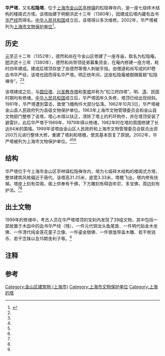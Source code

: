 {{文物保护单位
| 级别 = 省级
| 省区市 = 上海市
| 名称 = 华严塔
| 图片 = [[File:Huayanta.jpg|250px]]
| 编号 = 7-8
| 分类 = 古建筑
| 时代 = 明洪武十三年(1380年)
| 所在 = [[上海市|上海市]][[金山区_(上海市)|金山区]]
| 登录 = 2002年4月27日
}}
'''华严塔'''，又名'''松隐塔'''{{r|seven|page=202}}，位于[[上海市|上海市]][[金山区_(上海市)|金山区]][[亭林镇|亭林镇]]的松隐禅寺内，是一座七级砖木结构的楼阁式方塔。该塔始建于明朝洪武十三年（1380年），因建成后塔内藏有血书[[华严经|华严经]]而得名。[[中华人民共和国|中华人民共和国]]成立后，该塔得以多次维修。2002年，华严塔被列为[[上海市文物保护单位|上海市文物保护单位]]<ref>{{Cite book|title=中国文物地图集 上海分册|last=国家文物局主编|publisher=北京：[[中华地图学社|中华地图学社]]|year=2017.01|isbn=978-7-80031-643-2|pages=136-140}}</ref>。

==历史==
[[元朝|元]]至正十二年（1352年），德然和尚在今金山区修建了一座寺庙，取名为松隐庵。[[明朝|明]]洪武十三年（1380年），德然和尚带领徒弟募集资金，在庵内修建一座方塔，耗时四年建成。建成后塔顶存放了由德然等僧人刺破手指，由僧道和尚写成的81卷血书华严经，该塔也因而得名华严塔。明正统年间，这座松隐庵被御赐匾额“松隐禅寺”。<ref name="one"/><ref name="two"/>

该塔建成之后，与[[西林禅寺|圆应塔]]、[[兴圣教寺塔|兴圣教寺塔]]和[[李塔|李塔]]并称为“松江府四塔”。明、[[清朝|清]]、民国时期均有修缮。[[中华人民共和国|中华人民共和国]]成立后，华严塔因年久失修，塔顶已经出现倾斜。1961年，华严塔遭到雷击，致使飞檐构件大部分坠落。1962年10月3日，华严塔被金山县人民政府列为县级文物保护单位。1963年上海市文物管理委员会和金山县文物部门整修了该塔，塔心木得以扶正，清除了塔上的朽坏构件，并在塔顶安装了避雷针。此后华严塔于1969年、1979年得以修缮，1982年时在塔的周围修建了长达84米的围墙。1999年该塔由金山区人民政府和上海市文物管理委员会联合出资200万元进行整体大修，重建了塔刹和塔檐，使其基本恢复了原貌。2002年，华严塔被列为上海市文物保护单位。<ref name="two"/><ref name="three"/><ref name="four"/>{{r|eight|page=35}}
==结构==
华严塔位于今上海市金山区亭林镇松隐禅寺内，塔为七级砖木结构的楼阁式方塔，整体建筑风格偏近于唐代。该塔高31.25米{{efn|1=关于塔高存在32米{{r|eight|page=35}}、45米<ref name="five"/>和50米<ref name="six"/>等说法。}}，底宽3.33米，塔檐飞出，塔内修有扶梯。塔座上刻有崇阁，阁上供奉有千佛，下方雕刻有释迦牟尼、多宝佛，周边刻有护法。<ref name="two"/><ref name="three"/>
==出土文物==
1999年的修缮中，考古人员在华严塔塔顶的宝刹内发现了39组文物，其中包括一部放置于木函中的血书华严经（残）、一件元代铜龙头鱼尾兽、一件明代贴金木坐佛、一件清代纯金莲花童子立像、一件鎏金银佛、一件银龛带盖木雕、若干枚钱币、若干念珠以及15颗舍利子等。<ref name="two"/>{{r|eight|page=35-36}}
==注释==
{{notelist}}
==参考==
{{reflist|2|refs=
<ref name="one">{{cite news |language = zh-cn |url = http://www.shtong.gov.cn/newsite/node2/node2245/node70862/node70872/node70941/node70945/userobject1ai73759.html |title = 上海地名志·第六篇 经济文化地名·第二章 文化类·第四节 古建筑·华严塔 |publisher = 上海地方志办公室 |date = 2015-03-28 |accessdate = 2018-02-09 |archive-date = 2015-09-24 |archive-url = https://web.archive.org/web/20150924124931/http://www.shtong.gov.cn/newsite/node2/node2245/node70862/node70872/node70941/node70945/userobject1ai73759.html |dead-url = no }}</ref>
<ref name="two">{{cite news |language = zh-cn |url = http://www.shtong.gov.cn/newsite/node2/node2245/node75195/node75200/node75235/node75247/userobject1ai91027.html |title = 上海宗教志·第一编 佛教·第二章 塔、碑、幢、寺藏文物·第一节 塔·华严塔 |publisher = 上海地方志办公室 |date = 2015-03-28 |accessdate = 2018-02-09 |archive-date = 2015-04-02 |archive-url = https://web.archive.org/web/20150402160839/http://www.shtong.gov.cn/newsite/node2/node2245/node75195/node75200/node75235/node75247/userobject1ai91027.html |dead-url = no }}</ref>
<ref name="three">{{cite news |language = zh-cn |url = http://www.shtong.gov.cn/newsite/node2/node2245/node4467/node20332/node20424/node63794/userobject1ai15820.html |title = 上海文物博物馆志·第一编 文物古迹·第六章 建筑·第一节 塔·华严塔 |publisher = 上海地方志办公室 |date = 2015-03-28 |accessdate = 2018-02-09 |archive-date = 2015-04-02 |archive-url = https://web.archive.org/web/20150402103529/http://www.shtong.gov.cn/newsite/node2/node2245/node4467/node20332/node20424/node63794/userobject1ai15820.html |dead-url = no }}</ref>
<ref name="four">{{cite news |language = zh-cn |url = http://shtong.gov.cn/newsite/node2/node19828/node70632/node70671/node70806/userobject1ai72771.html |title = 上海年鉴2003·三十二、文化艺术·广播影视·（十二）文物、博物、考古 |publisher = 上海地方志办公室 |date = 2015-03-28 |accessdate = 2018-02-09 |archive-date = 2020-11-04 |archive-url = https://web.archive.org/web/20201104054200/http://www.shtong.gov.cn/newsite/node2/node19828/node70632/node70671/node70806/userobject1ai72771.html |dead-url = no }}</ref>
<ref name="five">{{cite journal zh |author=佘若怡 |date=2003-01-20 |title=金山华严塔 |journal=人民日报海外版 |volume= |issue= |pages= |id= |url=http://www.people.com.cn/GB/shenghuo/80/105/20030120/911348.html |accessdate=2015-01-28 |quote= |archive-date=2005-09-05 |archive-url=https://web.archive.org/web/20050905125434/http://www.people.com.cn/GB/shenghuo/80/105/20030120/911348.html |dead-url=no }}</ref>
<ref name="six">{{cite news |language = zh-cn |url = http://www.shtong.gov.cn/newsite/node2/node2245/node69543/node69547/userobject1ai67819.html |title = 上海建筑施工志·大事记 |publisher = 上海地方志办公室 |date = 2015-03-28 |accessdate = 2018-02-09 |archive-date = 2016-08-07 |archive-url = https://web.archive.org/web/20160807043805/http://www.shtong.gov.cn/newsite/node2/node2245/node69543/node69547/userobject1ai67819.html |dead-url = no }}</ref>
<ref name="seven">{{Cite book | editor = 程鹏 | title = 中国古塔大观 | location = 合肥 | publisher = 合肥工业大学出版社 | date = 2015-05-01 | pages =336 | ISBN = 978-7-5650-0479-7 | accessdate = 2018-03-20 | quote = }}</ref>
<ref name="eight">{{Cite book | editor = 王应华 | title = 话说上海·金山卷 | location = 上海 | publisher = 上海文化出版社 | date = 2010-07-01 | pages =147 | ISBN = 978-7-80740-589-4 | accessdate = 2018-03-20 | quote = }}</ref>
}}
{{上海市文物保护单位}}
[[Category:金山区建筑物_(上海市)|Category:金山区建筑物 (上海市)]]
[[Category:上海市文物保护单位|Category:上海市文物保护单位]]
[[Category:上海的塔|Category:上海的塔]]